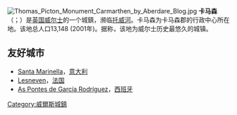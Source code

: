 [[File:Thomas_Picton_Monument_Carmarthen_by_Aberdare_Blog.jpg|right]]
'''卡马森'''（{{lang-en|'''Carmarthen'''}}；{{lang-cy|Caerfyrddin}}）是[[英国|英国]][[威尔士|威尔士]]的一个城鎮，濒临[[托威河|托威河]]。卡马森为卡马森郡的行政中心所在地。该地总人口13,148 (2001年)。据称，该地为威尔士历史最悠久的城镇。

== 友好城市 ==
* [[Santa_Marinella|Santa Marinella]]，[[意大利|意大利]]
* [[Lesneven|Lesneven]]，[[法国|法国]]
* [[As_Pontes_de_García_Rodríguez|As Pontes de García Rodríguez]]，[[西班牙|西班牙]]

{{Authority control}}
[[Category:威爾斯城鎮|Category:威爾斯城鎮]]